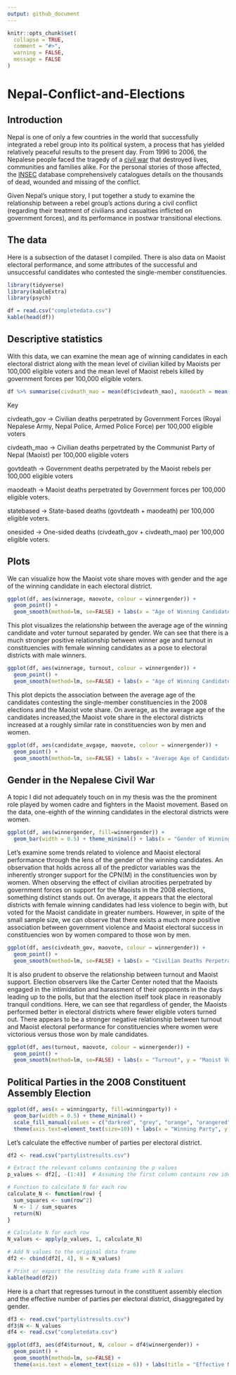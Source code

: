 ```yaml
---
output: github_document
---
```


<!-- README.md is generated from README.Rmd. Please edit that file -->

```r
knitr::opts_chunk$set(
  collapse = TRUE,
  comment = "#>",
  warning = FALSE,
  message = FALSE
)
```

# Nepal-Conflict-and-Elections

<!-- badges: start -->

<!-- badges: end -->


## Introduction

Nepal is one of only a few countries in the world that successfully integrated a rebel group into its political system, a process that has yielded relatively peaceful results to the present day. From 1996 to 2006, the Nepalese people faced the tragedy of a [civil war](https://en.wikipedia.org/wiki/Nepalese_Civil_War) that destroyed lives, communities and families alike. For the personal stories of those affected, the [INSEC](https://www.insec.org.np/victim) database comprehensively catalogues details on the thousands of dead, wounded and missing of the conflict.



Given Nepal's unique story, I put together a study to examine the relationship between a rebel group's actions during a civil conflict (regarding their treatment of civilians and casualties inflicted on government forces), and its performance in postwar transitional elections. 


## The data

Here is a subsection of the dataset I compiled. There is also data on Maoist electoral performance, and some attributes of the successful and unsuccessful candidates who contested the single-member constituencies. 

```r
library(tidyverse)
library(kableExtra)
library(psych)

df = read.csv("completedata.csv")
kable(head(df))
```



## Descriptive statistics


With this data, we can examine the mean age of winning candidates in each electoral district along with the mean level of civilian killed by Maoists per 100,000 eligible voters and the mean level of Maoist rebels killed by government forces per 100,000 eligible voters.

```r

df %>% summarise(civdeath_mao = mean(df$civdeath_mao), maodeath = mean(df$maodeath), winnerage = mean(df$winnerage))%>% tibble()

```

Key

civdeath_gov -> Civilian deaths perpetrated by Government Forces (Royal Nepalese Army, Nepal Police, Armed Police Force) per 100,000 eligible voters

civdeath_mao -> Civilian deaths perpetrated by the Communist Party of Nepal (Maoist) per 100,000 eligible voters

govtdeath -> Government deaths perpetrated by the Maoist rebels per 100,000 eligible voters

maodeath -> Maoist deaths perpetrated by Government forces per 100,000 eligible voters.

statebased -> State-based deaths (govtdeath + maodeath) per 100,000 eligible voters.

onesided -> One-sided deaths (civdeath_gov + civdeath_mao) per 100,000 eligible voters.

## Plots

We can visualize how the Maoist vote share moves with gender and the age of the winning candidate in each electoral district.

```r
ggplot(df, aes(winnerage, maovote, colour = winnergender)) + 
  geom_point() +  
  geom_smooth(method=lm, se=FALSE) + labs(x = "Age of Winning Candidate", y = "Maoist Vote", color = "Gender")
```

This plot visualizes the relationship between the average age of the winning candidate and voter turnout separated by gender. We can see that there is a much stronger positive relationship between winner age and turnout in constituencies with female winning candidates as a pose to electoral districts with male winners.

```r
ggplot(df, aes(winnerage, turnout, colour = winnergender)) + 
  geom_point() + 
  geom_smooth(method=lm, se=FALSE) + labs(x = "Age of Winning Candidate", y = "Turnout", color = "Gender")
```

This plot depicts the association between the average age of the candidates contesting the single-member constituencies in the 2008 elections and the Maoist vote share. On average, as the average age of the candidates increased,the Maoist vote share in the electoral districts increased at a roughly similar rate in constituencies won by men and women.

```r
ggplot(df, aes(candidate_avgage, maovote, colour = winnergender)) + 
  geom_point() + 
  geom_smooth(method=lm, se=FALSE) + labs(x = "Average Age of Candidate", y = "Maoist Vote", color = "Gender")
```


## Gender in the Nepalese Civil War

A topic I did not adequately touch on in my thesis was the the prominent role played by women cadre and fighters in the Maoist movement. Based on the data, one-eighth of the winning candidates in the electoral districts were women.  

```r
ggplot(df, aes(winnergender, fill=winnergender)) + 
  geom_bar(width = 0.5) + theme_minimal() + labs(x = "Gender of Winning Candidates", y = "Number of Winning Candidates", fill = "Gender")

```


Let's examine some trends related to violence and Maoist electoral performance through the lens of the gender of the winning candidates. An observation that holds across all of the predictor variables was the inherently stronger support for the CPN(M) in the constituencies won by women. When observing the effect of civilian atrocities perpetrated by government forces on support for the Maoists in the 2008 elections, something distinct stands out. On average, it appears that the electoral districts with female winning candidates had less violence to begin with, but voted for the Maoist candidate in greater numbers. However, in spite of the small sample size, we can observe that there exists a much more positive association between government violence and Maoist electoral success in constituencies won by women compared to those won by men.

```r
ggplot(df, aes(civdeath_gov, maovote, colour = winnergender)) + 
  geom_point() + 
  geom_smooth(method=lm, se=FALSE) + labs(x = "Civilian Deaths Perpetrated by Government Forces", y = "Maoist Vote", color = "Gender")
```

It is also prudent to observe the relationship between turnout and Maoist support. Election observers like the Carter Center noted that the Maoists engaged in the intimidation and harassment of their opponents in the days leading up to the polls, but that the election itself took place in reasonably tranquil conditions. Here, we can see that regardless of gender, the Maoists performed better in electoral districts where fewer eligible voters turned out. There appears to be a stronger negative relationship between turnout and Maoist electoral performance for constituencies where women were victorious versus those won by male candidates.

```r
ggplot(df, aes(turnout, maovote, colour = winnergender)) + 
  geom_point() + 
  geom_smooth(method=lm, se=FALSE) + labs(x = "Turnout", y = "Maoist Vote", color = "Gender")
```

## Political Parties in the 2008 Constituent Assembly Election

```r
ggplot(df, aes(x = winningparty, fill=winningparty)) + 
  geom_bar(width = 0.5) + theme_minimal() +
  scale_fill_manual(values = c("darkred", "grey", "orange", "orangered", "darkgreen" , "#ff8080" , "seagreen" , "firebrick" , "lightgrey" , "red"))+ 
  theme(axis.text=element_text(size=10)) + labs(x = "Winning Party", y = "Number of Seats", fill = "Party")
```


Let's calculate the effective number of parties per electoral district. 

```r

df2 <- read.csv("partylistresults.csv")

# Extract the relevant columns containing the p values
p_values <- df2[, -(1:4)]  # Assuming the first column contains row identifiers, adjust if needed

# Function to calculate N for each row
calculate_N <- function(row) {
  sum_squares <- sum(row^2)
  N <- 1 / sum_squares
  return(N)
}

# Calculate N for each row
N_values <- apply(p_values, 1, calculate_N)

# Add N values to the original data frame
df2 <- cbind(df2[, 4], N = N_values)

# Print or export the resulting data frame with N values
kable(head(df2))


```

Here is a chart that regresses turnout in the constituent assembly election and the effective number of parties per electoral district, disaggregated by gender.

```r
df3 <- read.csv("partylistresults.csv")
df3$N <- N_values
df4 <- read.csv("completedata.csv")

ggplot(df3, aes(df4$turnout, N, colour = df4$winnergender)) + 
  geom_point() + 
  geom_smooth(method=lm, se=FALSE) +
  theme(axis.text = element_text(size = 6)) + labs(title = "Effective Number of Parties and Turnout" , x = "Turnout" , y = "Effective Number of Parties", color = "Gender")
```
